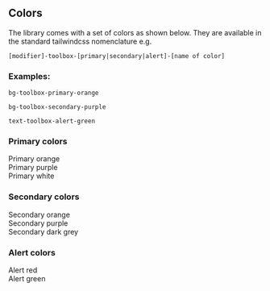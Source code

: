 
<Meta title="Colors" />

## Colors

The library comes with a set of colors as shown below. They are available in the
standard tailwindcss nomenclature e.g.

```
[modifier]-toolbox-[primary|secondary|alert]-[name of color]
```

### Examples:

```
bg-toolbox-primary-orange

bg-toolbox-secondary-purple

text-toolbox-alert-green
```

### Primary colors

<Canvas>
  <Story name="Primary">
    <div className="bg-toolbox-primary-orange text-white p-4">
      Primary orange
    </div>
    <div className="bg-toolbox-primary-purple text-white p-4">
      Primary purple
    </div>
    <div className="bg-toolbox-primary-white border p-4">Primary white</div>
  </Story>
</Canvas>

### Secondary colors

<Canvas>
  <Story name="Secondary">
    <div className="bg-toolbox-secondary-orange text-white p-4">
      Secondary orange
    </div>
    <div className="bg-toolbox-secondary-purple text-white p-4">
      Secondary purple
    </div>
    <div className="bg-toolbox-secondary-dark-grey text-white p-4">
      Secondary dark grey
    </div>
  </Story>
</Canvas>

### Alert colors

<Canvas>
  <Story name="Alert">
    <div className="bg-toolbox-alert-red text-white p-4">Alert red</div>
    <div className="bg-toolbox-alert-green text-white p-4">Alert green</div>
  </Story>
</Canvas>
